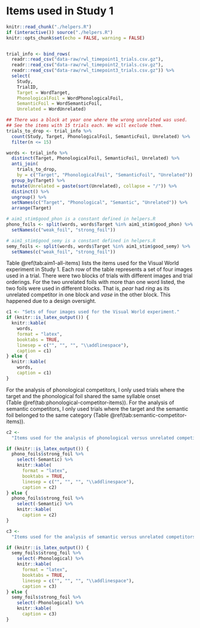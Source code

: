 Items used in Study 1 {#vw-experiment-items}
========================================================================

```r
knitr::read_chunk("./helpers.R")
if (interactive()) source("./helpers.R")
knitr::opts_chunk$set(echo = FALSE, warning = FALSE)
```

```r
```

```r
trial_info <- bind_rows(
  readr::read_csv("data-raw/rwl_timepoint1_trials.csv.gz"),
  readr::read_csv("data-raw/rwl_timepoint2_trials.csv.gz"),
  readr::read_csv("data-raw/rwl_timepoint3_trials.csv.gz")) %>%
  select(
    Study,
    TrialID,
    Target = WordTarget,
    PhonologicalFoil = WordPhonologicalFoil,
    SemanticFoil = WordSemanticFoil,
    Unrelated = WordUnrelated)

## There was a block at year one where the wrong unrelated was used.
## See the items with 15 trials each. We will exclude them.
trials_to_drop <- trial_info %>%
  count(Study, Target, PhonologicalFoil, SemanticFoil, Unrelated) %>%
  filter(n <= 15)

words <- trial_info %>%
  distinct(Target, PhonologicalFoil, SemanticFoil, Unrelated) %>%
  anti_join(
    trials_to_drop,
    by = c("Target", "PhonologicalFoil", "SemanticFoil", "Unrelated")) %>% 
  group_by(Target) %>% 
  mutate(Unrelated = paste(sort(Unrelated), collapse = "/")) %>% 
  distinct() %>% 
  ungroup() %>% 
  setNames(c("Target", "Phonological", "Semantic", "Unrelated")) %>% 
  arrange(Target)

# aim1_stim$good_phon is a constant defined in helpers.R
phono_foils <- split(words, words$Target %in% aim1_stim$good_phon) %>%
  setNames(c("weak_foil", "strong_foil"))

# aim1_stim$good_semy is a constant defined in helpers.R
semy_foils <- split(words, words$Target %in% aim1_stim$good_semy) %>%
  setNames(c("weak_foil", "strong_foil"))
```

Table \@ref(tab:aim1-all-items) lists the items used for the Visual World
experiment in Study 1. Each row of the table represents a set of four
images used in a trial. There were two blocks of trials with different
images and trial orderings. For the two unrelated foils with more than
one word listed, the two foils were used in different blocks. That is,
*pear* had *ring* as its unrelated competitor in one block and *vase* in
the other block. This happened due to a design oversight.

```r
c1 <- "Sets of four images used for the Visual World experiment."
if (knitr::is_latex_output()) {
  knitr::kable(
    words,
    format = "latex",
    booktabs = TRUE,
    linesep = c("", "", "", "\\addlinespace"),
    caption = c1)
} else { 
  knitr::kable(
    words,
    caption = c1)
}
```


For the analysis of phonological competitors, I only used trials where
the target and the phonological foil shared the same syllable onset
(Table \@ref(tab:phonological-competitor-items)). For the analysis of
semantic competitors, I only used trials where the target and the
semantic foil belonged to the same category 
(Table \@ref(tab:semantic-competitor-items)).

```r
c2 <- 
  "Items used for the analysis of phonological versus unrelated competitors."

if (knitr::is_latex_output()) {
  phono_foils$strong_foil %>%
    select(-Semantic) %>% 
    knitr::kable(
      format = "latex",
      booktabs = TRUE,
      linesep = c("", "", "", "\\addlinespace"),
      caption = c2)
} else { 
  phono_foils$strong_foil %>%
    select(-Semantic) %>% 
    knitr::kable(
      caption = c2)
}
```

```r
c3 <- 
  "Items used for the analysis of semantic versus unrelated competitors."

if (knitr::is_latex_output()) {
  semy_foils$strong_foil %>%
    select(-Phonological) %>% 
    knitr::kable(
      format = "latex",
      booktabs = TRUE,
      linesep = c("", "", "", "\\addlinespace"),
      caption = c3)
} else { 
  semy_foils$strong_foil %>%
    select(-Phonological) %>% 
    knitr::kable(
      caption = c3)
}
```

